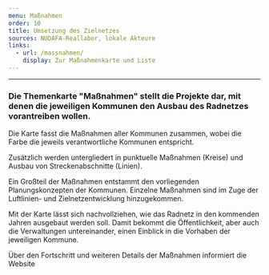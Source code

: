 ```yaml
---
menu: Maßnahmen
order: 10
title: Umsetzung des Zielnetzes
sources: NUDAFA-Reallabor, lokale Akteure
links:
  - url: /massnahmen/
    display: Zur Maßnahmenkarte und Liste
---
```

---

### Die Themenkarte "Maßnahmen" stellt die Projekte dar, mit denen die jeweiligen Kommunen den Ausbau des Radnetzes vorantreiben wollen.&#x20;



Die Karte fasst die Maßnahmen aller Kommunen zusammen, wobei die Farbe die jeweils verantwortliche Kommunen entspricht.&#x20;

Zusätzlich werden untergliedert in punktuelle Maßnahmen (Kreise) und Ausbau von Streckenabschnitte (Linien).&#x20;

Ein Großteil der Maßnahmen entstammt den vorliegenden Planungskonzepten der Kommunen. Einzelne Maßnahmen sind im Zuge der Luftlinien- und Zielnetzentwicklung hinzugekommen.&#x20;

Mit der Karte lässt sich nachvollziehen, wie das Radnetz in den kommenden Jahren ausgebaut werden soll. Damit bekommt die Öffentlichkeit, aber auch die Verwaltungen untereinander, einen Einblick in die Vorhaben der jeweiligen Kommune.&#x20;

Über den Fortschritt und weiteren Details der Maßnahmen informiert die Website <TextLinkArrow href="/massnahmen/" display="&#x22;Zu den Maßnahmen&#x22;" external={false} />
